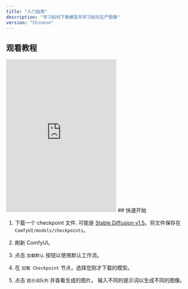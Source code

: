 ```yaml
---
title: "入门指南"
description: "学习如何下载模型并学习如何生产图像"
version: "Chinese"
---
```


## 观看教程

<iframe height="415" src="https://player.bilibili.com/player.html?isOutside=true&aid=1650423248&bvid=BV1D7421N7xN&cid=1432133457&p=1" title="BiliBili video player" 
scrolling="no" border="0" frameborder="no" framespacing="0" allowfullscreen="true"
style={{ width: "100%", borderRadius: "0.5rem" }}></iframe>
## 快速开始

1. 下载一个 checkpoint 文件. 可能是 [Stable Diffusion v1.5](https://modelscope.cn/models/ai-modelscope/stable-diffusion-v1-5/resolve/master/v1-5-pruned-emaonly.ckpt)。将文件保存在 `ComfyUI/models/checkpoints`。

1. 刷新 ComfyUI。

1. 点击 `加载默认` 按钮以使用默认工作流。

1. 在 `加载 Checkpoint` 节点，选择您刚才下载的模型。

1. 点击 `提示词队列` 并查看生成的图片。 输入不同的提示词以生成不同的图像。
